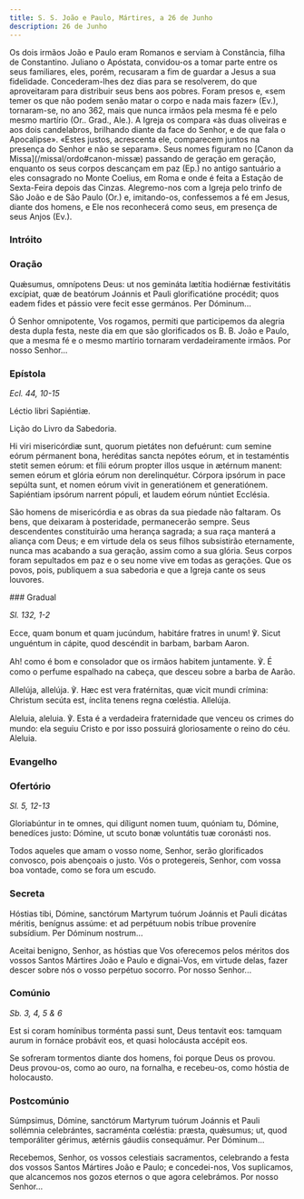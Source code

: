 ```yaml
---
title: S. S. João e Paulo, Mártires, a 26 de Junho
description: 26 de Junho
---
```


<aside>
  Os dois irmãos João e Paulo eram Romanos e serviam à Constância, filha de
  Constantino. Juliano o Apóstata, convidou-os a tomar parte entre os seus
  familiares, eles, porém, recusaram a fim de guardar a Jesus a sua fidelidade.
  Concederam-lhes dez dias para se resolverem, do que aproveitaram para
  distribuir seus bens aos pobres. Foram presos e, «sem temer os que não podem
  senão matar o corpo e nada mais fazer» (Ev.), tornaram-se, no ano 362, mais
  que nunca irmãos pela mesma fé e pelo mesmo martírio (Or.. Grad., Ale.). A
  Igreja os compara «às duas oliveiras e aos dois candelabros, brilhando diante
  da face do Senhor, e de que fala o Apocalipse». «Estes justos, acrescenta ele,
  comparecem juntos na presença do Senhor e não se separam». Seus nomes figuram
  no [Canon da Missa](/missal/ordo#canon-missæ) passando de geração em geração,
  enquanto os seus corpos descançam em paz (Ep.) no antigo santuário a eles
  consagrado no Monte Coelius, em Roma e onde é feita a Estação de Sexta-Feira
  depois das Cinzas. Alegremo-nos com a Igreja pelo trinfo de São João e de São
  Paulo (Or.) e, imitando-os, confessemos a fé em Jesus, diante dos homens, e
  Ele nos reconhecerá como seus, em presença de seus Anjos (Ev.).
</aside>


### Intróito

<LinkCard
  href="/missal/santos/06-15#intróito"
  title="S. S. Vito, Modesto e Crescência, Mártires"
/>

### Oração

<div class="side-by-side not-content">

Quǽsumus, omnípotens Deus: ut nos gemináta lætítia hodiérnæ festivitátis excípiat, quæ de beatórum Joánnis et Pauli glorificatióne procédit; quos eadem fides et pássio vere fecit esse germános. Per Dóminum...

Ó Senhor omnipotente, Vos rogamos, permiti que participemos da alegria desta dupla festa, neste dia em que são glorificados os B. B. João e Paulo, que a mesma fé e o mesmo martírio tornaram verdadeiramente irmãos. Por nosso Senhor...

</div>

### Epístola

<em>Ecl. 44, 10-15</em>

<div class="side-by-side not-content">

Léctio libri Sapiéntiæ.

Lição do Livro da Sabedoria.

Hi viri misericórdiæ sunt, quorum pietátes non defuérunt: cum semine eórum pérmanent bona, heréditas sancta nepótes eórum, et in testaméntis stetit semen eórum: et fílii eórum propter illos usque in ætérnum manent: semen eórum et glória eórum non derelinquétur. Córpora ipsórum in pace sepúlta sunt, et nomen eórum vivit in generatiónem et generatiónem. Sapiéntiam ipsórum narrent pópuli, et laudem eórum núntiet Ecclésia.

São homens de misericórdia e as obras da sua piedade não faltaram. Os bens, que deixaram à posteridade, permanecerão sempre. Seus descendentes constituirão uma herança sagrada; a sua raça manterá a aliança com Deus; e em virtude dela os seus filhos subsistirão eternamente, nunca mas acabando a sua geração, assim como a sua glória. Seus corpos foram sepultados em paz e o seu nome vive em todas as gerações. Que os povos, pois, publiquem a sua sabedoria e que a Igreja cante os seus louvores.

</div>
### Gradual

<em>Sl. 132, 1-2</em>

<div class="side-by-side not-content">

Ecce, quam bonum et quam jucúndum, habitáre fratres in unum! ℣. Sicut unguéntum in cápite, quod descéndit in barbam, barbam Aaron.

Ah! como é bom e consolador que os irmãos habitem juntamente. ℣. É como o perfume espalhado na cabeça, que desceu sobre a barba de Aarão.

Allelúja, allelúja. ℣. Hæc est vera fratérnitas, quæ vicit mundi crímina: Christum secúta est, ínclita tenens regna cœléstia. Allelúja.

Aleluia, aleluia. ℣. Esta é a verdadeira fraternidade que venceu os crimes do mundo: ela seguiu Cristo e por isso possuirá gloriosamente o reino do céu. Aleluia.

</div>

### Evangelho

<LinkCard
  href="/missal/comum/8muitosmartires3#evangelho"
  title="Muitos Mártires - Missa Salus autem"
/>

### Ofertório

<em>Sl. 5, 12-13</em>

<div class="side-by-side not-content">

Gloriabúntur in te omnes, qui díligunt nomen tuum, quóniam tu, Dómine, benedíces justo: Dómine, ut scuto bonæ voluntátis tuæ coronásti nos.

Todos aqueles que amam o vosso nome, Senhor, serão glorificados convosco, pois abençoais o justo. Vós o protegereis, Senhor, com vossa boa vontade, como se fora um escudo.

</div>

### Secreta

<div class="side-by-side not-content">

Hóstias tibi, Dómine, sanctórum Martyrum tuórum Joánnis et Pauli dicátas méritis, benígnus assúme: et ad perpétuum nobis tríbue proveníre subsídium. Per Dóminum nostrum...

Aceitai benigno, Senhor, as hóstias que Vos oferecemos pelos méritos dos vossos Santos Mártires João e Paulo e dignai-Vos, em virtude delas, fazer descer sobre nós o vosso perpétuo socorro. Por nosso Senhor...

</div>

### Comúnio

<em>Sb. 3, 4, 5 & 6</em>

<div class="side-by-side not-content">

Est si coram homínibus torménta passi sunt, Deus tentavit eos: tamquam aurum in fornáce probávit eos, et quasi holocáusta accépit eos.

Se sofreram tormentos diante dos homens, foi porque Deus os provou. Deus provou-os, como ao ouro, na fornalha, e recebeu-os, como hóstia de holocausto.

</div>

### Postcomúnio

<div class="side-by-side not-content">

Súmpsimus, Dómine, sanctórum Martyrum tuórum Joánnis et Pauli sollémnia celebrántes, sacraménta cœléstia: præsta, quǽsumus; ut, quod temporáliter gérimus, ætérnis gáudiis consequámur. Per Dóminum...

Recebemos, Senhor, os vossos celestiais sacramentos, celebrando a festa dos vossos Santos Mártires João e Paulo; e concedei-nos, Vos suplicamos, que alcancemos nos gozos eternos o que agora celebrámos. Por nosso Senhor...

</div>
